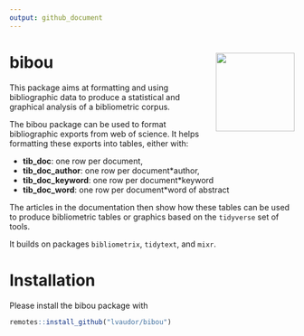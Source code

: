 ```yaml
---
output: github_document
---
```


# bibou <img src="man/figures/logo.png" align="right" height="139" alt="" />

This package aims at formatting and using bibliographic data to produce a statistical and graphical analysis of a bibliometric corpus.

The bibou package can be used to format bibliographic exports from web of science. It helps formatting these exports into tables, either with:

- **tib_doc**: one row per document, 
- **tib_doc_author**: one row per document*author,
- **tib_doc_keyword**: one row per document*keyword
- **tib_doc_word**: one row per document*word of abstract

The articles in the documentation then show how these tables can be used to produce bibliometric tables or graphics based on the `tidyverse` set of tools.

It builds on packages `bibliometrix`, `tidytext`, and `mixr`.

# Installation

Please install the bibou package with 

```r
remotes::install_github("lvaudor/bibou")
```

<!-- ```{r build_index, include=FALSE} -->
<!-- rmarkdown::render("README.Rmd",output_format="md_document",output_file="index.md") -->
<!-- pkgdown::build_home() -->
<!-- ``` -->


